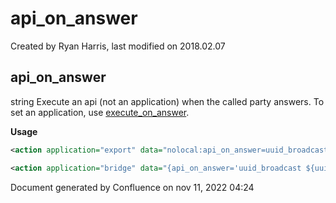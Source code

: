 
# api_on_answer 

 Created by  Ryan Harris, last modified on 2018.02.07

## api_on_answer

string Execute an api (not an application) when the called party answers. To set an application, use [execute\_on\_answer](../FreeSWITCH-Explained/Dialplan/Variables-Master-List_16352570.mdx#execute_on_answer).

**Usage**

```xml
<action application="export" data="nolocal:api_on_answer=uuid_broadcast ${uuid} beep.wav both"/>
```

```xml
<action application="bridge" data="{api_on_answer='uuid_broadcast ${uuid} beep.wav both'}sofia/gateway/provider/5551231234"/>
```

Document generated by Confluence on nov 11, 2022 04:24

